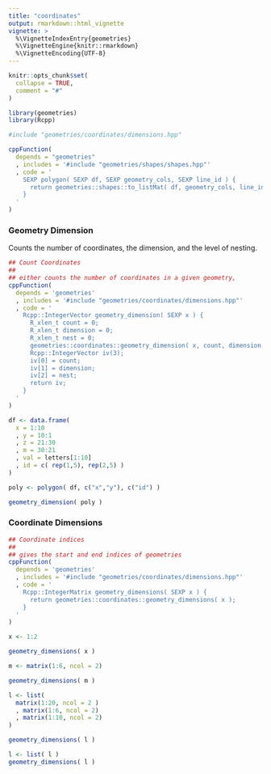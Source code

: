 ```yaml
---
title: "coordinates"
output: rmarkdown::html_vignette
vignette: >
  %\VignetteIndexEntry{geometries}
  %\VignetteEngine{knitr::rmarkdown}
  %\VignetteEncoding{UTF-8}
---
```


```r
knitr::opts_chunk$set(
  collapse = TRUE,
  comment = "#"
)
```

```r
library(geometries)
library(Rcpp)
```


```r
#include "geometries/coordinates/dimensions.hpp"
```


```r

cppFunction(
  depends = "geometries"
  , includes = '#include "geometries/shapes/shapes.hpp"'
  , code = '
    SEXP polygon( SEXP df, SEXP geometry_cols, SEXP line_id ) {
      return geometries::shapes::to_listMat( df, geometry_cols, line_id );
    }
  '
)

```

### Geometry Dimension

Counts the number of coordinates, the dimension, and the level of nesting.


```r

## Count Coordinates
##
## either counts the number of coordinates in a given geometry,
cppFunction(
  depends = 'geometries'
  , includes = '#include "geometries/coordinates/dimensions.hpp"'
  , code = '
    Rcpp::IntegerVector geometry_dimension( SEXP x ) {
      R_xlen_t count = 0;
      R_xlen_t dimension = 0;
      R_xlen_t nest = 0;
      geometries::coordinates::geometry_dimension( x, count, dimension, nest );
      Rcpp::IntegerVector iv(3);
      iv[0] = count;
      iv[1] = dimension;
      iv[2] = nest;
      return iv;
    }
  '
)

df <- data.frame(
  x = 1:10
  , y = 10:1
  , z = 21:30
  , m = 30:21
  , val = letters[1:10]
  , id = c( rep(1,5), rep(2,5) )
)

poly <- polygon( df, c("x","y"), c("id") )

geometry_dimension( poly )
```


### Coordinate Dimensions

```r

## Coordinate indices
##
## gives the start and end indices of geometries
cppFunction(
  depends = 'geometries'
  , includes = '#include "geometries/coordinates/dimensions.hpp"'
  , code = '
    Rcpp::IntegerMatrix geometry_dimensions( SEXP x ) {
      return geometries::coordinates::geometry_dimensions( x );
    }
  '
)

x <- 1:2

geometry_dimensions( x )

m <- matrix(1:6, ncol = 2)

geometry_dimensions( m )

l <- list(
  matrix(1:20, ncol = 2 )
  , matrix(1:6, ncol = 2)
  , matrix(1:10, ncol = 2)
)

geometry_dimensions( l )

l <- list( l )
geometry_dimensions( l )


```


